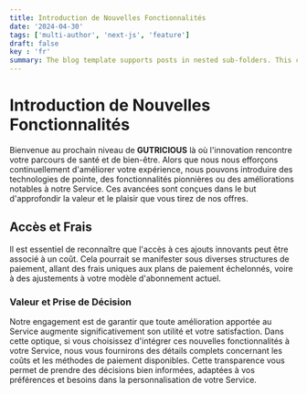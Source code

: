 ```yaml
---
title: Introduction de Nouvelles Fonctionnalités
date: '2024-04-30'
tags: ['multi-author', 'next-js', 'feature']
draft: false
key : 'fr'
summary: The blog template supports posts in nested sub-folders. This can be used to group posts of similar content e.g. a multi-part course.
---
```


# Introduction de Nouvelles Fonctionnalités

Bienvenue au prochain niveau de **GUTRICIOUS** là où l'innovation rencontre votre parcours de santé et de bien-être. Alors que nous nous efforçons continuellement d'améliorer votre expérience, nous pouvons introduire des technologies de pointe, des fonctionnalités pionnières ou des améliorations notables à notre Service. Ces avancées sont conçues dans le but d'approfondir la valeur et le plaisir que vous tirez de nos offres.

## Accès et Frais

Il est essentiel de reconnaître que l'accès à ces ajouts innovants peut être associé à un coût. Cela pourrait se manifester sous diverses structures de paiement, allant des frais uniques aux plans de paiement échelonnés, voire à des ajustements à votre modèle d'abonnement actuel.

### **Valeur et Prise de Décision**

Notre engagement est de garantir que toute amélioration apportée au Service augmente significativement son utilité et votre satisfaction. Dans cette optique, si vous choisissez d'intégrer ces nouvelles fonctionnalités à votre Service, nous vous fournirons des détails complets concernant les coûts et les méthodes de paiement disponibles. Cette transparence vous permet de prendre des décisions bien informées, adaptées à vos préférences et besoins dans la personnalisation de votre Service.
